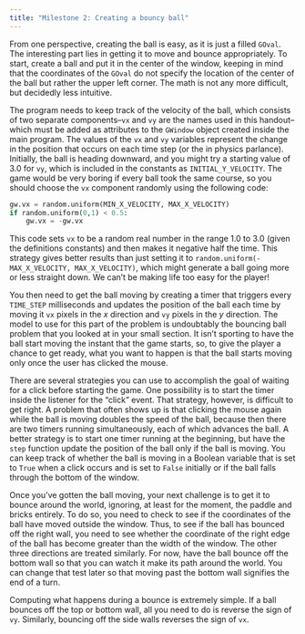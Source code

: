 ```yaml
---
title: "Milestone 2: Creating a bouncy ball"
---
```

From one perspective, creating the ball is easy, as it is just a filled `GOval`. The interesting part lies in getting it to move and bounce appropriately. To start, create a ball and put it in the center of the window, keeping in mind that the coordinates of the `GOval` do not specify the location of the center of the ball but rather the upper left corner. The math is not any more difficult, but decidedly less intuitive.

The program needs to keep track of the velocity of the ball, which consists of two separate components--`vx` and `vy` are the names used in this handout--which must be added as attributes to the `GWindow` object created inside the main program. The values of the `vx` and `vy` variables represent the change in the position that occurs on each time step (or the \emph{velocity} in physics parlance). Initially, the ball is heading downward, and you might try a starting value of 3.0 for `vy`, which is included in the constants as `INITIAL_Y_VELOCITY`. The game would be very boring if every ball took the same course, so you should choose the `vx` component randomly using the following code:
```python
gw.vx = random.uniform(MIN_X_VELOCITY, MAX_X_VELOCITY)
if random.uniform(0,1) < 0.5:
    gw.vx = -gw.vx
```

This code sets `vx` to be a random real number in the range 1.0 to 3.0 (given the definitions constants) and then makes it negative half the time. This strategy gives better results than just setting it to `random.uniform(-MAX_X_VELOCITY, MAX_X_VELOCITY)`, which might generate a ball going more or less straight down. We can't be making life too easy for the player!

You then need to get the ball moving by creating a timer that triggers every `TIME_STEP` milliseconds and updates the position of the ball each time by moving it `vx` pixels in the $x$ direction and `vy` pixels in the $y$ direction. The model to use for this part of the problem is undoubtably the bouncing ball problem that you looked at in your small section. It isn't sporting to have the ball start moving the instant that the game starts, so, to give the player a chance to get ready, what you want to happen is that the ball starts moving only once the user has clicked the mouse.

There are several strategies you can use to accomplish the goal of waiting for a click before starting the game. One possibility is to start the timer inside the listener for the "click" event. That strategy, however, is difficult to get right. A problem that often shows up is that clicking the mouse again while the ball is moving doubles the speed of the ball, because then there are two timers running simultaneously, each of which advances the ball. A better strategy is to start one timer running at the beginning, but have the `step` function update the position of the ball only if the ball is moving. You can keep track of whether the ball is moving in a Boolean variable that is set to `True` when a click occurs and is set to `False` initially or if the ball falls through the bottom of the window.

Once you've gotten the ball moving, your next challenge is to get it to bounce around the world, ignoring, at least for the moment, the paddle and bricks entirely. To do so, you need to check to see if the coordinates of the ball have moved outside the window. Thus, to see if the ball has bounced off the right wall, you need to see whether the coordinate of the right edge of the ball has become greater than the width of the window. The other three directions are treated similarly. For now, have the ball bounce off the bottom wall so that you can watch it make its path around the world. You can change that test later so that moving past the bottom wall signifies the end of a turn.

Computing what happens during a bounce is extremely simple. If a ball bounces off the top or bottom wall, all you need to do is reverse the sign of `vy`. Similarly, bouncing off the side walls reverses the sign of `vx`.

